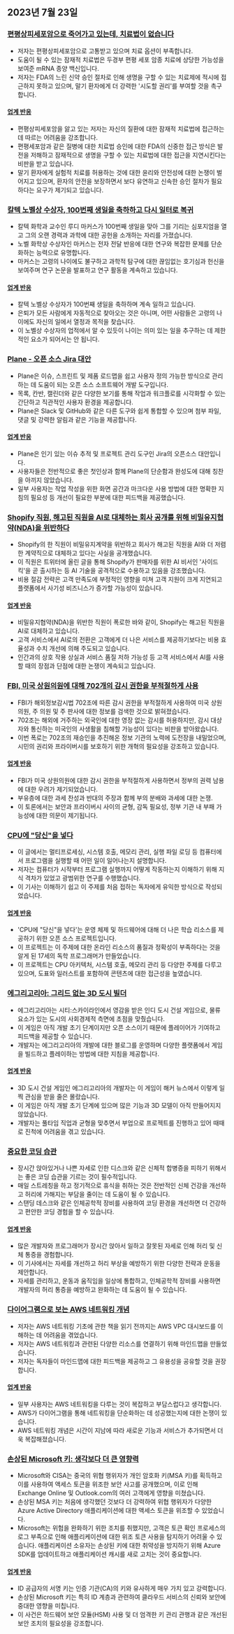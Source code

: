 

<CallToAction />

<Steps>

## 2023년 7월 23일

### [편평상피세포암으로 죽어가고 있는데, 치료법이 없습니다](https://jakeseliger.com/2023/07/22/i-am-dying-of-squamous-cell-carcinoma-and-the-treatments-that-might-save-me-are-just-out-of-reach/)

- 저자는 편평상피세포암으로 고통받고 있으며 치료 옵션이 부족합니다.
- 도움이 될 수 있는 잠재적 치료법은 두경부 편평 세포 암종 치료에 상당한 가능성을 보여준 mRNA 종양 백신입니다.
- 저자는 FDA의 느린 신약 승인 절차로 인해 생명을 구할 수 있는 치료제에 적시에 접근하지 못하고 있으며, 말기 환자에게 더 강력한 '시도할 권리'를 부여할 것을 촉구합니다.

#### [업계 반응](http://news.ycombinator.com/item?id=36827438)

- 편평상피세포암을 앓고 있는 저자는 자신의 질환에 대한 잠재적 치료법에 접근하는 데 따르는 어려움을 강조합니다.
- 편평세포암과 같은 질병에 대한 치료법 승인에 대한 FDA의 신중한 접근 방식은 발전을 저해하고 잠재적으로 생명을 구할 수 있는 치료법에 대한 접근을 지연시킨다는 비판을 받고 있습니다.
- 말기 환자에게 실험적 치료를 허용하는 것에 대한 윤리와 안전성에 대한 논쟁이 벌어지고 있으며, 환자의 안전을 보장하면서 보다 유연하고 신속한 승인 절차가 필요하다는 요구가 제기되고 있습니다.

### [칼텍 노벨상 수상자, 100번째 생일을 축하하고 다시 일터로 복귀](https://www.latimes.com/science/story/2023-07-21/caltech-nobel-laureate-rudy-marcus-turns-100-and-gets-back-to-work)

- 칼텍 화학과 교수인 루디 마커스가 100번째 생일을 맞아 그를 기리는 심포지엄을 열고 그의 오랜 경력과 과학에 대한 공헌을 소개하는 자리를 가졌습니다.
- 노벨 화학상 수상자인 마커스는 전자 전달 반응에 대한 연구와 복잡한 문제를 단순화하는 능력으로 유명합니다.
- 마커스는 고령의 나이에도 불구하고 과학적 탐구에 대한 끊임없는 호기심과 헌신을 보여주며 연구 논문을 발표하고 연구 활동을 계속하고 있습니다.

#### [업계 반응](http://news.ycombinator.com/item?id=36828811)

- 칼텍 노벨상 수상자가 100번째 생일을 축하하며 계속 일하고 있습니다.
- 은퇴가 모든 사람에게 자동적으로 찾아오는 것은 아니며, 어떤 사람들은 고령의 나이에도 자신의 일에서 열정과 목적을 찾습니다.
- 이 노벨상 수상자의 업적에서 알 수 있듯이 나이는 의미 있는 일을 추구하는 데 제한적인 요소가 되어서는 안 됩니다.

### [Plane - 오픈 소스 Jira 대안](https://plane.so)

- Plane은 이슈, 스프린트 및 제품 로드맵을 쉽고 사용자 정의 가능한 방식으로 관리하는 데 도움이 되는 오픈 소스 소프트웨어 개발 도구입니다.
- 목록, 칸반, 캘린더와 같은 다양한 보기를 통해 작업과 워크플로를 시각화할 수 있는 간단하고 직관적인 사용자 환경을 제공합니다.
- Plane은 Slack 및 GitHub와 같은 다른 도구와 쉽게 통합할 수 있으며 첨부 파일, 댓글 및 강력한 알림과 같은 기능을 제공합니다.

#### [업계 반응](http://news.ycombinator.com/item?id=36824450)

- Plane은 인기 있는 이슈 추적 및 프로젝트 관리 도구인 Jira의 오픈소스 대안입니다.
- 사용자들은 전반적으로 좋은 첫인상과 함께 Plane의 단순함과 완성도에 대해 칭찬을 아끼지 않았습니다.
- 일부 사용자는 작업 작성을 위한 화면 공간과 마크다운 사용 방법에 대한 명확한 지침의 필요성 등 개선이 필요한 부분에 대한 피드백을 제공했습니다.

### [Shopify 직원, 해고된 직원을 AI로 대체하는 회사 공개를 위해 비밀유지협약(NDA)을 위반하다](https://thedeepdive.ca/shopify-employee-breaks-nda-to-reveal-firm-quietly-replacing-laid-off-workers-with-ai/)

- Shopify의 한 직원이 비밀유지계약을 위반하고 회사가 해고된 직원을 AI와 더 저렴한 계약직으로 대체하고 있다는 사실을 공개했습니다.
- 이 직원은 트위터에 올린 글을 통해 Shopify가 판매자를 위한 AI 비서인 '사이드킥'을 곧 출시하는 등 AI 기술을 공격적으로 수용하고 있음을 강조했습니다.
- 비용 절감 전략은 고객 만족도에 부정적인 영향을 미쳐 고객 지원이 크게 지연되고 플랫폼에서 사기성 비즈니스가 증가할 가능성이 있습니다.

#### [업계 반응](http://news.ycombinator.com/item?id=36828409)

- 비밀유지협약(NDA)을 위반한 직원이 폭로한 바와 같이, Shopify는 해고된 직원을 AI로 대체하고 있습니다.
- 고객 서비스에서 AI로의 전환은 고객에게 더 나은 서비스를 제공하기보다는 비용 효율성과 수치 개선에 의해 주도되고 있습니다.
- 인간과의 상호 작용 상실과 서비스 품질 저하 가능성 등 고객 서비스에서 AI를 사용할 때의 장점과 단점에 대한 논쟁이 계속되고 있습니다.

### [FBI, 미국 상원의원에 대해 702개의 감시 권한을 부적절하게 사용](https://thehill.com/homenews/administration/4110850-fbi-improperly-used-702-surveillance-powers-on-us-senator/)

- FBI가 해외정보감시법 702조에 따른 감시 권한을 부적절하게 사용하여 미국 상원의원, 주 의원 및 주 판사에 대한 정보를 검색한 것으로 밝혀졌습니다.
- 702조는 해외에 거주하는 외국인에 대한 영장 없는 감시를 허용하지만, 감시 대상자와 통신하는 미국인의 사생활을 침해할 가능성이 있다는 비판을 받아왔습니다.
- 이번 폭로는 702조의 재승인을 추진해온 정보 기관의 노력에 도전장을 내밀었으며, 시민의 권리와 프라이버시를 보호하기 위한 개혁의 필요성을 강조하고 있습니다.

#### [업계 반응](http://news.ycombinator.com/item?id=36822654)

- FBI가 미국 상원의원에 대한 감시 권한을 부적절하게 사용하면서 정부의 권력 남용에 대한 우려가 제기되었습니다.
- 부유층에 대한 과세 찬성과 반대의 주장과 함께 부의 분배와 과세에 대한 논쟁.
- 이 토론에서는 보안과 프라이버시 사이의 균형, 감독 필요성, 정부 기관 내 부패 가능성에 대한 의문이 제기됩니다.

### [CPU에 "당신"을 넣다](https://cpu.land/)

- 이 글에서는 멀티프로세싱, 시스템 호출, 메모리 관리, 실행 파일 로딩 등 컴퓨터에서 프로그램을 실행할 때 어떤 일이 일어나는지 설명합니다.
- 저자는 컴퓨터가 시작부터 프로그램 실행까지 어떻게 작동하는지 이해하기 위해 지식 격차가 있었고 광범위한 연구를 수행했습니다.
- 이 기사는 이해하기 쉽고 이 주제를 처음 접하는 독자에게 유익한 방식으로 작성되었습니다.

#### [업계 반응](http://news.ycombinator.com/item?id=36823605)

- 'CPU에 "당신"을 넣다'는 운영 체제 및 하드웨어에 대해 더 나은 학습 리소스를 제공하기 위한 오픈 소스 프로젝트입니다.
- 이 프로젝트는 이 주제에 대한 온라인 리소스의 품질과 정확성이 부족하다는 것을 알게 된 17세의 독학 프로그래머가 만들었습니다.
- 이 프로젝트는 CPU 아키텍처, 시스템 호출, 메모리 관리 등 다양한 주제를 다루고 있으며, 도표와 일러스트를 포함하여 콘텐츠에 대한 접근성을 높였습니다.

### [에그리고리아: 그리드 없는 3D 도시 빌더](https://github.com/Uriopass/Egregoria)

- 에그리고리아는 시티:스카이라인에서 영감을 받은 인디 도시 건설 게임으로, 물류 요소가 있는 도시의 사회경제적 측면에 초점을 맞췄습니다.
- 이 게임은 아직 개발 초기 단계이지만 오픈 소스이기 때문에 플레이어가 기여하고 피드백을 제공할 수 있습니다.
- 개발자는 에그리고리아의 개발에 대한 블로그를 운영하며 다양한 플랫폼에서 게임을 빌드하고 플레이하는 방법에 대한 지침을 제공합니다.

#### [업계 반응](http://news.ycombinator.com/item?id=36829374)

- 3D 도시 건설 게임인 에그리고리아의 개발자는 이 게임이 해커 뉴스에서 이렇게 일찍 관심을 받을 줄은 몰랐습니다.
- 이 게임은 아직 개발 초기 단계에 있으며 많은 기능과 3D 모델이 아직 만들어지지 않았습니다.
- 개발자는 풀타임 직업과 균형을 맞추면서 부업으로 프로젝트를 진행하고 있어 때때로 진척에 어려움을 겪고 있습니다.

### [중요한 코딩 습관](https://puppycoding.com/2023/07/22/healthy-coding-habits/)

- 장시간 앉아있거나 나쁜 자세로 인한 디스크와 같은 신체적 합병증을 피하기 위해서는 좋은 코딩 습관을 기르는 것이 필수적입니다.
- 매일 스트레칭을 하고 정기적으로 휴식을 취하는 것은 전반적인 신체 건강을 개선하고 허리에 가해지는 부담을 줄이는 데 도움이 될 수 있습니다.
- 스탠딩 데스크와 같은 인체공학적 장비를 사용하여 코딩 환경을 개선하면 더 건강하고 편안한 코딩 경험을 할 수 있습니다.

#### [업계 반응](http://news.ycombinator.com/item?id=36826755)

- 많은 개발자와 프로그래머가 장시간 앉아서 일하고 잘못된 자세로 인해 허리 및 신체 통증을 경험합니다.
- 이 기사에서는 자세를 개선하고 허리 부상을 예방하기 위한 다양한 전략과 운동을 제안합니다.
- 자세를 관리하고, 운동과 움직임을 일상에 통합하고, 인체공학적 장비를 사용하면 개발자의 허리 통증을 예방하고 완화하는 데 도움이 될 수 있습니다.

### [다이어그램으로 보는 AWS 네트워킹 개념](https://miparnisariblog.wordpress.com/2023/03/29/aws-networking-concepts/)

- 저자는 AWS 네트워킹 기초에 관한 책을 읽기 전까지는 AWS VPC 대시보드를 이해하는 데 어려움을 겪었습니다.
- 저자는 AWS 네트워킹과 관련된 다양한 리소스를 연결하기 위해 마인드맵을 만들었습니다.
- 저자는 독자들이 마인드맵에 대한 피드백을 제공하고 그 유용성을 공유할 것을 권장합니다.

#### [업계 반응](http://news.ycombinator.com/item?id=36823516)

- 일부 사용자는 AWS 네트워킹을 다루는 것이 복잡하고 부담스럽다고 생각합니다.
- AWS가 다이어그램을 통해 네트워킹을 단순화하는 데 성공했는지에 대한 논쟁이 있습니다.
- AWS 네트워킹 개념은 시간이 지남에 따라 새로운 기능과 서비스가 추가되면서 더욱 복잡해졌습니다.

### [손상된 Microsoft 키: 생각보다 더 큰 영향력](https://www.wiz.io/blog/storm-0558-compromised-microsoft-key-enables-authentication-of-countless-micr)

- Microsoft와 CISA는 중국의 위협 행위자가 개인 암호화 키(MSA 키)를 획득하고 이를 사용하여 액세스 토큰을 위조한 보안 사고를 공개했으며, 이로 인해 Exchange Online 및 Outlook.com의 여러 고객에게 영향을 미쳤습니다.
- 손상된 MSA 키는 처음에 생각했던 것보다 더 강력하여 위협 행위자가 다양한 Azure Active Directory 애플리케이션에 대한 액세스 토큰을 위조할 수 있었습니다.
- Microsoft는 위험을 완화하기 위한 조치를 취했지만, 고객은 토큰 확인 프로세스의 로그 부족으로 인해 애플리케이션에 대한 위조 토큰 사용을 탐지하기 어려울 수 있습니다. 애플리케이션 소유자는 손상된 키에 대한 취약성을 방지하기 위해 Azure SDK를 업데이트하고 애플리케이션 캐시를 새로 고치는 것이 중요합니다.

#### [업계 반응](http://news.ycombinator.com/item?id=36823007)

- ID 공급자의 서명 키는 인증 기관(CA)의 키와 유사하게 매우 가치 있고 강력합니다.
- 손상된 Microsoft 키는 특히 ID 계층과 관련하여 클라우드 서비스의 신뢰와 보안에 중대한 영향을 미칩니다.
- 이 사건은 하드웨어 보안 모듈(HSM) 사용 및 더 엄격한 키 관리 관행과 같은 개선된 보안 조치의 필요성을 강조합니다.

</Steps>
